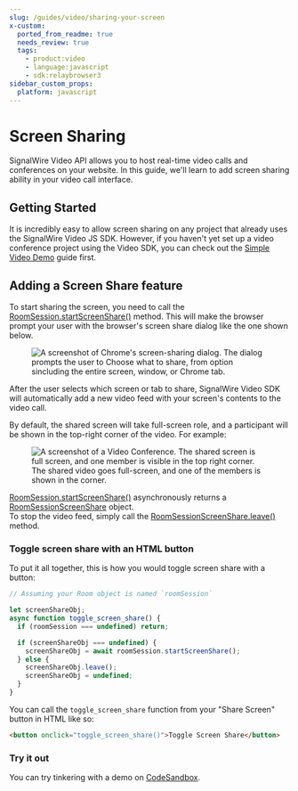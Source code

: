 ```yaml
---
slug: /guides/video/sharing-your-screen
x-custom:
  ported_from_readme: true
  needs_review: true
  tags:
    - product:video
    - language:javascript
    - sdk:relaybrowser3
sidebar_custom_props:
  platform: javascript
---
```


# Screen Sharing

SignalWire Video API allows you to host real-time video calls and conferences on your website. In this guide, we'll learn to add screen sharing ability in your video call interface.

## Getting Started

It is incredibly easy to allow screen sharing on any project that already uses the SignalWire Video JS SDK. However, if you haven't yet set up a video conference project using the Video SDK, you can check out the [Simple Video Demo](/video/getting-started/simple-video-demo) guide first.

## Adding a Screen Share feature

To start sharing the screen, you need to call the [RoomSession.startScreenShare()](/sdks/browser-sdk/video/room-session#startscreenshare) method. This will make the browser prompt your user with the browser's screen share dialog like the one shown below.

<figure>
  <img
    className="img-600"
    src={require("./fb7be4d-Screen_Shot_2021-07-06_at_23.18.57.webP").default}
    alt="A screenshot of Chrome's screen-sharing dialog. The dialog prompts the user to Choose what to share, from option sincluding the entire screen, window, or Chrome tab."
  />
</figure>

After the user selects which screen or tab to share, SignalWire Video SDK will automatically add a new video feed with your screen's contents to the video call.

By default, the shared screen will take full-screen role, and a participant will be shown in the top-right corner of the video. For example:

<figure>
  <img
    className="img-800"
    src={require("./c00f48a-Screenshot_2021-11-16_at_16.47.38.webP").default}
    alt="A screenshot of a Video Conference. The shared screen is full screen, and one member is visible in the top right corner."
  />
  <figcaption>
    The shared video goes full-screen, and one of the members is shown in the corner.
  </figcaption>
</figure>

[RoomSession.startScreenShare()](/sdks/browser-sdk/video/room-session#startscreenshare) asynchronously returns a [RoomSessionScreenShare](/sdks/browser-sdk/video/room-session-screenshare) object.  
To stop the video feed, simply call the [RoomSessionScreenShare.leave()](/sdks/browser-sdk/video/room-session-screenshare#leave) method.

### Toggle screen share with an HTML button

To put it all together, this is how you would toggle screen share with a button:

```javascript
// Assuming your Room object is named `roomSession`

let screenShareObj;
async function toggle_screen_share() {
  if (roomSession === undefined) return;

  if (screenShareObj === undefined) {
    screenShareObj = await roomSession.startScreenShare();
  } else {
    screenShareObj.leave();
    screenShareObj = undefined;
  }
}
```

You can call the `toggle_screen_share` function from your "Share Screen" button in HTML like so:

```html
<button onclick="toggle_screen_share()">Toggle Screen Share</button>
```

### Try it out

You can try tinkering with a demo on [CodeSandbox](https://codesandbox.io/s/serverless-sound-9omwz).

